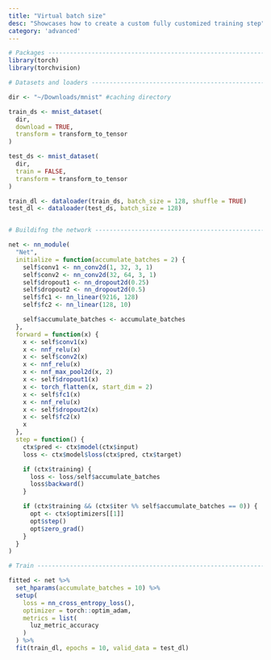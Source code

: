 ```yaml
---
title: "Virtual batch size"
desc: "Showcases how to create a custom fully customized training step"
category: 'advanced'
---
```


```r

# Packages ----------------------------------------------------------------
library(torch)
library(torchvision)

# Datasets and loaders ----------------------------------------------------

dir <- "~/Downloads/mnist" #caching directory

train_ds <- mnist_dataset(
  dir,
  download = TRUE,
  transform = transform_to_tensor
)

test_ds <- mnist_dataset(
  dir,
  train = FALSE,
  transform = transform_to_tensor
)

train_dl <- dataloader(train_ds, batch_size = 128, shuffle = TRUE)
test_dl <- dataloader(test_ds, batch_size = 128)


# Buildifng the network ---------------------------------------------------

net <- nn_module(
  "Net",
  initialize = function(accumulate_batches = 2) {
    self$conv1 <- nn_conv2d(1, 32, 3, 1)
    self$conv2 <- nn_conv2d(32, 64, 3, 1)
    self$dropout1 <- nn_dropout2d(0.25)
    self$dropout2 <- nn_dropout2d(0.5)
    self$fc1 <- nn_linear(9216, 128)
    self$fc2 <- nn_linear(128, 10)

    self$accumulate_batches <- accumulate_batches
  },
  forward = function(x) {
    x <- self$conv1(x)
    x <- nnf_relu(x)
    x <- self$conv2(x)
    x <- nnf_relu(x)
    x <- nnf_max_pool2d(x, 2)
    x <- self$dropout1(x)
    x <- torch_flatten(x, start_dim = 2)
    x <- self$fc1(x)
    x <- nnf_relu(x)
    x <- self$dropout2(x)
    x <- self$fc2(x)
    x
  },
  step = function() {
    ctx$pred <- ctx$model(ctx$input)
    loss <- ctx$model$loss(ctx$pred, ctx$target)

    if (ctx$training) {
      loss <- loss/self$accumulate_batches
      loss$backward()
    }

    if (ctx$training && (ctx$iter %% self$accumulate_batches == 0)) {
      opt <- ctx$optimizers[[1]]
      opt$step()
      opt$zero_grad()
    }
  }
)

# Train -------------------------------------------------------------------

fitted <- net %>%
  set_hparams(accumulate_batches = 10) %>%
  setup(
    loss = nn_cross_entropy_loss(),
    optimizer = torch::optim_adam,
    metrics = list(
      luz_metric_accuracy
    )
  ) %>%
  fit(train_dl, epochs = 10, valid_data = test_dl)

```

